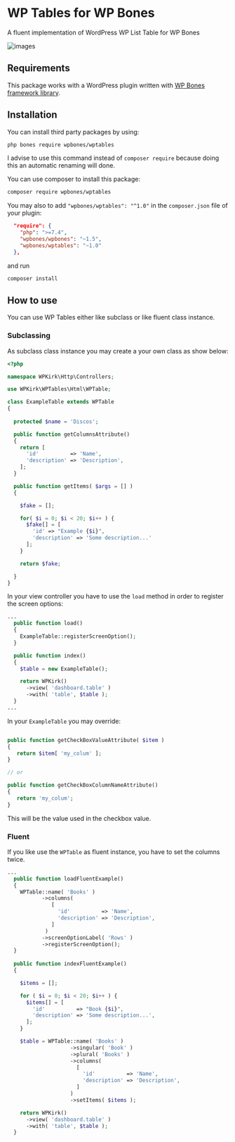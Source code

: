 
# WP Tables for WP Bones

<Poser name="wpbones/wptables" contributors/>

A fluent implementation of WordPress WP List Table for WP Bones

![images](https://github.com/wpbones/wptables/wiki/images/screenshot-1.png)

## Requirements

This package works with a WordPress plugin written with [WP Bones framework library](https://github.com/wpbones/WPBones).

## Installation

You can install third party packages by using:

```sh copy
php bones require wpbones/wptables
```
   
I advise to use this command instead of `composer require` because doing this an automatic renaming will done.  

You can use composer to install this package:

```sh copy
composer require wpbones/wptables
```

You may also to add `"wpbones/wptables": "^1.0"` in the `composer.json` file of your plugin:
 
```json copy filename="composer.json" {4}
  "require": {
    "php": ">=7.4",
    "wpbones/wpbones": "~1.5",
    "wpbones/wptables": "~1.0"
  },
```

and run 

```sh copy
composer install
```

## How to use

You can use WP Tables either like subclass or like fluent class instance.

### Subclassing

As subclass class instance you may create a your own class as show below:
 
```php copy
<?php

namespace WPKirk\Http\Controllers;

use WPKirk\WPTables\Html\WPTable;

class ExampleTable extends WPTable
{
  
  protected $name = 'Discos';

  public function getColumnsAttribute()
  {
    return [
      'id'          => 'Name',
      'description' => 'Description',
    ];
  }

  public function getItems( $args = [] )
  {

    $fake = [];

    for( $i = 0; $i < 20; $i++ ) {
      $fake[] = [
        'id' => "Example {$i}",
        'description' => 'Some description...'
      ];
    }

    return $fake;

  }
}
``` 

In your view controller you have to use the `load` method in order to register the screen options:

```php copy
...
  public function load()
  {
    ExampleTable::registerScreenOption();
  }

  public function index()
  {
    $table = new ExampleTable();

    return WPKirk()
      ->view( 'dashboard.table' )
      ->with( 'table', $table );
  }
...  
```
In your `ExampleTable` you may override:

```php

public function getCheckBoxValueAttribute( $item )
{
   return $item[ 'my_colum' ];
}

// or

public function getCheckBoxColumnNameAttribute()
{
   return 'my_colum';
}

```

This will be the value used in the checkbox value.

### Fluent

If you like use the `WPTable` as fluent instance, you have to set the columns twice.

```php copy
...
  public function loadFluentExample()
  {
    WPTable::name( 'Books' )
           ->columns(
              [
                'id'          => 'Name',
                'description' => 'Description',
              ]
            )
           ->screenOptionLabel( 'Rows' )
           ->registerScreenOption();
  }
  
  public function indexFluentExample()
  {

    $items = [];

    for ( $i = 0; $i < 20; $i++ ) {
      $items[] = [
        'id'          => "Book {$i}",
        'description' => 'Some description...',
      ];
    }

    $table = WPTable::name( 'Books' )
                    ->singular( 'Book' )
                    ->plural( 'Books' )
                    ->columns(
                      [
                        'id'          => 'Name',
                        'description' => 'Description',
                      ]
                    )
                    ->setItems( $items );

    return WPKirk()
      ->view( 'dashboard.table' )
      ->with( 'table', $table );
  }

```